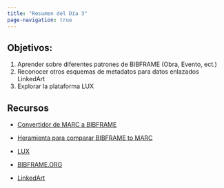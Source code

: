 ```yaml
---
title: "Resumen del Día 3"
page-navigation: true
---
```


## Objetivos: 

1. Aprender sobre diferentes patrones de BIBFRAME (Obra, Evento, ect.)
2. Reconocer otros esquemas de metadatos para datos enlazados LinkedArt
3. Explorar la plataforma LUX


## Recursos

- [Convertidor de MARC a BIBFRAME](https://github.com/lcnetdev/bibframe2marc?tab=readme-ov-file)
  
- [Heramienta para comparar BIBFRAME to MARC](https://id.loc.gov/tools/bibframe/comparebf-lccn/2018958785.txt)

- [LUX](https://lux.collections.yale.edu/)
  
- [BIBFRAME.ORG](https://bibframe.org/)
  
- [LinkedArt](https://linked.art/)
